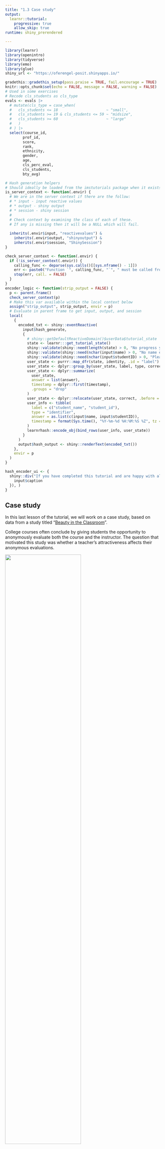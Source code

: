 ```yaml
---
title: "1.3 Case study"
output: 
  learnr::tutorial:
    progressive: true
    allow_skip: true
runtime: shiny_prerendered

---
```


```r
library(learnr)
library(openintro)
library(tidyverse)
library(emo)
library(glue)
shiny_url <- "https://oferengel-posit.shinyapps.io/"

gradethis::gradethis_setup(pass.praise = TRUE, fail.encourage = TRUE)
knitr::opts_chunk$set(echo = FALSE, message = FALSE, warning = FALSE)
# Used in some exercises
# Recode cls_students as cls_type
evals <- evals |>
  # mutate(cls_type = case_when(
  #   cls_students <= 18                      ~ "small",
  #   cls_students >= 19 & cls_students <= 59 ~ "midsize",
  #   cls_students >= 60                      ~ "large"
  #   )
  # ) |> 
  select(course_id, 
        prof_id, 
        score, 
        rank, 
        ethnicity, 
        gender, 
        age, 
        cls_perc_eval,
        cls_students, 
        bty_avg)

# Hash generation helpers
# Should ideally be loaded from the imstutorials package when it exists
is_server_context <- function(.envir) {
  # We are in the server context if there are the follow:
  # * input - input reactive values
  # * output - shiny output
  # * session - shiny session
  #
  # Check context by examining the class of each of these.
  # If any is missing then it will be a NULL which will fail.
  
  inherits(.envir$input, "reactivevalues") &
    inherits(.envir$output, "shinyoutput") &
    inherits(.envir$session, "ShinySession")
}

check_server_context <- function(.envir) {
  if (!is_server_context(.envir)) {
    calling_func <- deparse(sys.calls()[[sys.nframe() - 1]])
    err <- paste0("Function `", calling_func, "`", " must be called from an Rmd chunk where `context = \"server\"`")
    stop(err, call. = FALSE)
  }
}
encoder_logic <- function(strip_output = FALSE) {
  p <- parent.frame()
  check_server_context(p)
  # Make this var available within the local context below
  assign("strip_output", strip_output, envir = p)
  # Evaluate in parent frame to get input, output, and session
  local(
    {
      encoded_txt <- shiny::eventReactive(
        input$hash_generate,
        {
          # shiny::getDefaultReactiveDomain()$userData$tutorial_state
          state <- learnr:::get_tutorial_state()
          shiny::validate(shiny::need(length(state) > 0, "No progress yet."))
          shiny::validate(shiny::need(nchar(input$name) > 0, "No name entered."))
          shiny::validate(shiny::need(nchar(input$studentID) > 0, "Please enter your student ID"))
          user_state <- purrr::map_dfr(state, identity, .id = "label")
          user_state <- dplyr::group_by(user_state, label, type, correct)
          user_state <- dplyr::summarize(
            user_state,
            answer = list(answer),
            timestamp = dplyr::first(timestamp),
            .groups = "drop"
          )
          user_state <- dplyr::relocate(user_state, correct, .before = timestamp)
          user_info <- tibble(
            label = c("student_name", "student_id"),
            type = "identifier",
            answer = as.list(c(input$name, input$studentID)),
            timestamp = format(Sys.time(), "%Y-%m-%d %H:%M:%S %Z", tz = "UTC")
          )
          learnrhash::encode_obj(bind_rows(user_info, user_state))
        }
      )
      output$hash_output <- shiny::renderText(encoded_txt())
    },
    envir = p
  )
}

hash_encoder_ui <- {
  shiny::div("If you have completed this tutorial and are happy with all of your", "solutions, please enter your identifying information, then click the button below to generate your hash", textInput("name", "What's your name?"), textInput("studentID", "What is your student ID (Gebruikersnaam  s-/p-nummer)?"), renderText({
    input$caption
  }), )
}
```


## Case study

In this last lesson of the tutorial, we will work on a case study, based on data from a study titled "[Beauty in the Classroom](https://www.sciencedirect.com/science/article/abs/pii/S0272775704001165)".

 
College courses often conclude by giving students the opportunity to anonymously evaluate both the course and the instructor. The question that motivated this study was whether a teacher's attractiveness affects their anonymous evaluations.

![](images/evals-data.png){width="70%"}

The data in this case study consists of course evaluations as well as scoring of professors' physical attractiveness. The data was collected as part of a study conducted at University of Texas, Austin.


## Exercise: Beauty in the classroom

### Inspect the data

The purpose of this lesson is to give you an opportunity to apply and practice what you've learned on a real world dataset. For this reason, we'll provide a little less guidance than usual.

Inspect the `evals` data frame using techniques you learned in previous lessons. Use an approach that shows you how many observations and variables are included in the dataset. This data is in the **openintro** package and we will use functions from the **tidyverse** for our analysis. You can read more about the data [here](http://openintrostat.github.io/openintro/reference/evals.html). 

Note that for the purposes of this analysis we have added an additional variable to the dataset, `cls_type`. This variable classifies classes as small, midsize, or large, depending on the number of students in the class. This was done using the following.

```r
evals |>
  mutate(cls_type = case_when(
    cls_students <= 18 ~ "small",
    cls_students <= 59 ~ "midsize",
    cls_students >= 60 ~ "large"
    )
  )
```


```r
# Inspect evals
```

```r
# Inspect evals
glimpse(evals)

# Alternative solution
dim(evals)
```

### Identify type of study

```r
quiz(
  question("What type of study is this?", correct = "How observant! It was an observational study.", allow_retry = TRUE,
    answer("Observational study", correct = TRUE),
    answer("Experiment", message = "Try again!")
    ), 
  question("Each row (observation) in this data set represents _____.", correct = "Good!", allow_retry = TRUE,
    answer("a class", correct = TRUE),
    answer("a student", message = "Try again!"),
    answer("a school", message = "Nope!")
    ), caption = "")
```

## Variables in the data

Let's take a closer look at each of the variables in the course evaluations dataset.

Remember that using the `glimpse()` function we can obtain a list of the variables and take a peek at the first few observations from each.

```r
# Glimpse the data
glimpse(___)
```



```r
# Glimpse the data
glimpse(evals)
```
Besides two id columns, we have the following variables: 

-   `score` is the average evaluation score of the professor for a given course. Scores range between 1 and 5 with 1 being a poor evaluation and 5 being an excellent evaluation.
-   The variables `rank`, `ethnicity`, `gender` and `age` are about the professor. Their rank (teaching faculty, tenure track, or tenured), Whether they are from a minority, whether they are male or female, and their age. 
-   `cls_perc_eval` is the percent of students who completed the evaluations, number of students who completed the evaluations, 
-   `cls_students` is the total number of students in the class, 
-   `bty_avg` is the average attractiveness score of the professors in the sample. This was determined by six students who were provided photos of the professors to rate, 3 female students and 3 male students. In their scoring 1 indicates a low attractiveness score and 10 a high attractiveness score.

```r
question("Which of the variables are categorical?", allow_retry = TRUE,
    answer("score"), 
    answer("rank", correct = TRUE),
    answer("ethnicity", correct = TRUE), 
    answer("gender", correct = TRUE), 
    answer("age"), 
    answer("cls_perc_eval"), 
    answer("cls_students"), 
    answer("bty_avg")
    )
```


### Recode a variable

The `cls_students` variable in `evals` tells you the number of students in the class. Suppose instead of the exact number of students, you're interested in whether the class is 

*   `"small"` (18 students or fewer), 
*   `"midsize"` (19 - 59 students), or 
*   `"large"` (60 students or more).


Recode the `cls_students` variable into a new variable, `cls_type`, using `case_when()`. This command is part of the tidyverse package. If you are unsure how to use the clause, try searching it on the web in combination with `tidyverse`.

This new variable should have three levels  as  described above. Save the resulting data frame (with the new variable) as `evals`. 

- *What type of variable is `cls_type`?*

```r
# Recode cls_students as cls_type
evals <- evals |>
  mutate(
    cls_type = case_when(
      ___ ~ "small",
      ___ ~ "midsize",
      ___ ~ "large"
    )
  )

evals
```



```r
# Recode cls_students as cls_type
evals <- evals |>
  mutate(
    cls_type = case_when(
      cls_students <= ___ ~ "small",
      ___ <= ___ ~ "midsize",
      ___ >= ___ ~ "large"
    )
  )

evals
```


```r
# Recode cls_students as cls_type
evals <- evals |>
  mutate(
    cls_type = case_when(
      cls_students <= 18 ~ "small",
      ___ <= ___ ~ "midsize",
      ___ >= ___ ~ "large"
    )
  )

evals
```

```r
# Recode cls_students as cls_type
evals <- evals |>
  mutate(
    cls_type = case_when(
      cls_students <= 18 ~ "small",
      cls_students <= 59 ~ "midsize",
      ___ >= ___ ~ "large"
    )
  )

evals
```

```r
# Recode cls_students as cls_type
evals <- evals |>
  mutate(
    cls_type = case_when(
      cls_students <= 18 ~ "small",
      cls_students <= 59 ~ "midsize",
      cls_students >= 60 ~ "large"
    )
  )

evals
```

```r
# Recode cls_students as cls_type
evals <- evals |>
  mutate(
    cls_type = case_when(
      cls_students <= 18 ~ "small",
      cls_students <= 59 ~ "midsize",
      cls_students >= 60 ~ "large"
    )
  )

evals
```

To see the `cls_type` variable, you will need to scroll to the right most column. The new variable is added at the very end of the dataset.


### Create a scatterplot

The `bty_avg` variable shows the average beauty rating of the professor by the six students who were asked to rate the attractiveness of these faculty. The `score` variable shows the average professor evaluation score, with 1 being *very unsatisfactory* and 5 being *excellent*.

-   Use `ggplot()` to create a scatterplot displaying the relationship between these two variables. 
-   To create a scatter plot, add a `+ geom_point()` layer   
- *How would you describe the relationship apparent in this visualization?*

```r
# Scatterplot of score vs. bty_avg
___(evals, ___) +
  ___
```

```r
# Scatterplot of score vs. bty_avg
ggplot(evals, aes(x = bty_avg, y = score)) +
  geom_point()
```

### Create a scatterplot, with an added aesthetic

Suppose you are interested in evaluating how the relationship between a professor's attractiveness and their evaluation score varies across different class types (small, midsize, and large).

- Recreate your visualization from the previous exercise, but this time color the points by class type (you will need to map the `color` of the point to the variable `cls_type`)

- *How would you describe the relationship apparent in this visualization?*

```r
# Scatterplot of score vs. bty_avg colored by cls_type
___(evals, ___) +
  ___
```

```r
# Scatterplot of score vs. bty_avg colored by cls_type
ggplot(evals, aes(x = bty_avg, y = score, color = cls_type)) +
  geom_point()
```


## Congratulations!

You have successfully completed all of the lessons in Tutorial 1: Introduction to data.
If you need to generate a hash for submission, click "Next Topic".

You now know how to get started with data analysis! In this tutorial you have learned concepts and terminology related to study design and the first steps of working with a dataset. We have also laid the foundation for using certain R packages, like dplyr for data wrangling and ggplot2 for data visualization.

We hope you enjoyed the tutorial and that the topics we discussed in this tutorial motivated you to learn more data analysis and statistics. What we covered in this tutorial is just the tip of the iceberg, so we hope you decide to dive deeper to learn more.



```r
library(glue)
shiny_url <- "https://oferengel-posit.shinyapps.io/"

```

What's next?

`r emo::ji("ledger")` [Full list of tutorials](https://oferengel.github.io/ims-tutorials-4-umcg/)

`r emo::ji("spiral_notepad")` [Tutorial 1: Introduction to data](https://oferengel.github.io/ims-tutorials-4-umcg/01-data/)

`r emo::ji("one")` [Lesson 1.1: Language of data](%60r%20glue(%22%7Bshiny_url%7D01-01-lesson/%22)%60)

`r emo::ji("two")` [Tutorial 1 - Lesson 2: Types of studies](%60r%20glue(%22%7Bshiny_url%7D01-02-lesson/%22)%60)

`r emo::ji("four")` [Tutorial 1 - Lesson 3: Case study](%60r%20glue(%22%7Bshiny_url%7D01-04-lesson/%22)%60)

## Hash and submit

```r
encoder_logic()
```

```r
learnrhash::encoder_ui(ui_before = hash_encoder_ui)
```

### Submit your hash in a form

After creating the hash, please copy it, navigate to [this form](https://forms.gle/ajEDfePc1jcTukyB7) and fill it in and submit. You will need to submit the form once for every lesson you complete in this tutorial.

```r
knitr::include_graphics("images/Submit-hash.jpg")
```

